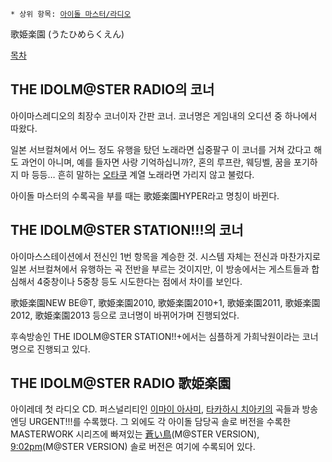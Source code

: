  * 상위 항목: [[아이돌 마스터/라디오]]

歌姫楽園 (うたひめらくえん)

[[목차]]

== THE IDOLM@STER RADIO의 코너 ==
아이마스레디오의 최장수 코너이자 간판 코너. 코너명은 게임내의 오디션 중 하나에서 따왔다.

일본 서브컬쳐에서 어느 정도 유행을 탔던 노래라면 십중팔구 이 코너를 거쳐 갔다고 해도 과언이 아니며, 예를 들자면 사랑 기억하십니까?, 혼의 루프란, 웨딩벨, 꿈을 포기하지 마 등등… 흔히 말하는 [[오타쿠]] 계열 노래라면 가리지 않고 불렀다.

아이돌 마스터의 수록곡을 부를 때는 歌姫楽園HYPER라고 명칭이 바뀐다.

== THE IDOLM@STER STATION!!!의 코너 ==
아이마스스테이션에서 전신인 1번 항목을 계승한 것. 시스템 자체는 전신과 마찬가지로 일본 서브컬쳐에서 유행하는 곡 전반을 부르는 것이지만, 이 방송에서는 게스트들과 합심해서 4중창이나 5중창 등도 시도한다는 점에서 차이를 보인다.

歌姫楽園NEW BE@T, 歌姫楽園2010, 歌姫楽園2010+1, 歌姫楽園2011, 歌姫楽園2012, 歌姫楽園2013 등으로 코너명이 바뀌어가며 진행되었다.

후속방송인 THE IDOLM@STER STATION!!+에서는 심플하게 가희낙원이라는 코너명으로 진행되고 있다.

== THE IDOLM@STER RADIO 歌姫楽園 ==
아이레데 첫 라디오 CD. 퍼스널리티인 [[이마이 아사미]], [[타카하시 치아키]]의 곡들과 방송 엔딩 URGENT!!!를 수록했다. 그 외에도 각 아이돌 담당곡 솔로 버전을 수록한 MASTERWORK 시리즈에 빠져있는 [[蒼い鳥]](M@STER VERSION), [[9:02pm]](M@STER VERSION) 솔로 버전은 여기에 수록되어 있다.

